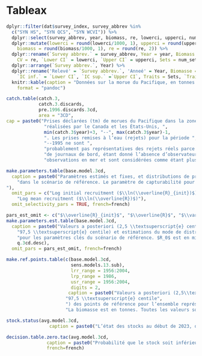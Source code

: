 \clearpage

# Tableax

```r
dplyr::filter(dat$survey_index, survey_abbrev %in%
  c("SYN HS", "SYN QCS", "SYN WCVI")) %>%
  dplyr::select(survey_abbrev, year, biomass, re, lowerci, upperci, num_sets, num_pos_sets) %>%
  dplyr::mutate(lowerci = round(lowerci/1000, 1), upperci = round(upperci/1000, 1),
    biomass = round(biomass/1000, 1), re = round(re, 2)) %>%
  dplyr::rename(`Survey abbrev.` = survey_abbrev, Year = year, Biomass = biomass,
    CV = re, `Lower CI` = lowerci, `Upper CI` = upperci, Sets = num_sets, `Positive sets` = num_pos_sets) %>%
  dplyr::arrange(`Survey abbrev.`, Year) %>%
  dplyr::rename('Relevé' = `Survey abbrev.`, 'Anneé' = Year, Biomasse = Biomass,
    `IC inf.` = `Lower CI`, `IC sup.` =`Upper CI`, Traits = Sets, `Traits  positifs` = `Positive sets` ) %>% 
  knitr::kable(caption = "Données sur la morue du Pacifique, en tonnes métriques, tirées des relevés au chalut canadiens ( on ne tient pas compte de la capturabilité associée aux relevés). Les traits positifs représentent le nombre de traits de chalut dans lesquels des morues du Pacifique étaient présentes. Dans le tableau : SYN HS = relevé synoptique mené dans le détroit d’Hécate; SYN QCS = relevé synoptique mené dans le bassin de la Reine-Charlotte; SYN WCVI = relevé synoptique mené au large de la côte ouest de l’île de Vancouver. Les indices des  SYN QCS et SYN HS ne sont pas inclus dans cette évaluation, mais sont présentés à des fins de comparaison.", booktabs = TRUE, linesep = "", 
    format = "pandoc")
```

\clearpage

```r
catch.table(catch.3,
            catch.3.discards,
            pre.1996.discards.3cd,
            area = "3CD",
cap = paste0("Prises déclarées (tm) de morues du Pacifique dans la zone 3CD ",
              "réalisées par le Canada et les États-Unis, ",
              min(catch.3$year)+3, "--", max(catch.3$year)-1,
              ". Les prises remises à l’eau (rejets) pour la période ", min(catch.3$year)+3,
              "--1995 ne sont ",
              "probablement pas représentatives des rejets réels parce que les estimations proviennent ",
              "de journaux de bord, étant donné l’absence d’observateurs. Les estimations des rejets depuis 1996 sont fondées sur les ",
              "observations en mer et sont considérées comme étant plus représentatives des rejets réels.  Les valeurs ont été arrondies aux fins de présentation."), french=french)
```

\clearpage

```r
make.parameters.table(base.model.3cd,
  caption = paste0("Paramètres estimés et fixes, et distributions de probabilité a priori utilisés ",
    "dans le scénario de référence. Le paramètre de capturabilité pour le relevé mené au large de la côte ouest de l’île de Vancouver ($q_1$) a été estimé au moyen de la distribution de la probabilité a posteriori  $\\textrm{Normal}(ln(0.228),0.3)$. Les paramètres de capturabilité des autres relevés ont été estimés sans distribution a priori.
"),
  omit_pars = c("Log initial recruitment ($\\ln(\\overline{R}_{init})$)",
    "Log mean recruitment ($\\ln(\\overline{R})$)"),
  omit_selectivity_pars = TRUE, french=french)
```


```r
pars_est_omit <- c("$\\overline{R}_{init}$", "$\\overline{R}$", "$\\vartheta$","$B_0$")
make.parameters.est.table(base.model.3cd,
  caption = paste0("Valeurs a posteriori (2,5 \\textsuperscript{e} centile, médiane et ",
    "97,5 \\textsuperscript{e} centile) et estimations du mode de distribution a posteriori ",
    "pour les paramètres clés du scénario de référence. $R_0$ est en milliers de poissons. $\\hat{R}$ représente la statistique de réduction d’échelle potentielle et $n_\\mathrm{eff}$ correspond au nombre réel de tirages effectués lors de la simulation (voir le corps du texte).",
    q.3cd.desc),
  omit_pars = pars_est_omit, french=french)
```

\clearpage

```r
make.ref.points.table(c(base.model.3cd,
                        sens.models.13.sub),
                        lrr_range = 1956:2004,
                        lrp_range = 1986,
                        usr_range = 1956:2004,
                        digits = 2,
                       caption = paste0("Valeurs a posteriori (2,5\\textsuperscript{e} centile, médiane et ", 
                      "97,5 \\textsuperscript{e} centile", 
                      ") des points de référence pour l’ensemble représentant la moyenne des modèles de la zone 3CD. ",
                      "La biomasse est en tonnes. Toutes les valeurs sont arrondies. Les rapports ont été calculés à l’aide de l’ensemble des distributions a posteriori et ne peuvent pas être calculés directement à partir du tableau."), french=french)
```

```r
stock.status(avg.model.3cd,
                caption = paste0("L’état des stocks au début de 2023, d’après la moyenne des modèles. Voir le texte pour les scénarios utilisés dans la moyenne du modèle."), french=french) #
```

```r
decision.table.zero.tac(avg.model.3cd,
               caption = paste0("Probabilité que le stock soit inférieur aux points de référence sous le TAC = 0 pour une projection d’un an, d’après la moyenne des modèles. Voir le texte pour les scénarios utilisés dans la moyenne du modèle."),
               french=french) 
```

